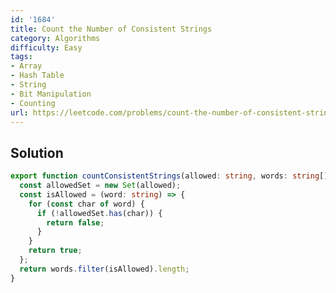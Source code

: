 ```yaml
---
id: '1684'
title: Count the Number of Consistent Strings
category: Algorithms
difficulty: Easy
tags:
- Array
- Hash Table
- String
- Bit Manipulation
- Counting
url: https://leetcode.com/problems/count-the-number-of-consistent-strings
---
```


## Solution

```typescript filename="solution.ts" copy
export function countConsistentStrings(allowed: string, words: string[]): number {
  const allowedSet = new Set(allowed);
  const isAllowed = (word: string) => {
    for (const char of word) {
      if (!allowedSet.has(char)) {
        return false;
      }
    }
    return true;
  };
  return words.filter(isAllowed).length;
}
```

